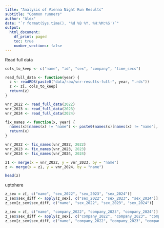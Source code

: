 ```yaml
---
title: "Analysis of Vienna Night Run Results"
subtitle: "Common runners"
author: "Alex"
date: "`r format(Sys.time(), '%d %B %Y, %H:%M:%S')`"
output: 
  html_document:
    df_print: paged
    toc: true
    number_sections: false
---
```


Read full data

```r
cols_to_keep <- c("name", "id", "sex", "company", "time_secs")
```

```r
read_full_data <- function(year) {
  z <- readRDS(paste0("data/raw/vnr-results-full-", year, ".rds"))
  z <- z[, cols_to_keep]
  return(z)
}
```

```r
vnr_2022 <- read_full_data(2022)
vnr_2023 <- read_full_data(2023)
vnr_2024 <- read_full_data(2024)
```

```r
fix_names <- function(x, year) {
  names(x)[names(x) != "name"] <- paste0(names(x)[names(x) != "name"], "_", year)
  return(x)
}
```

```r
vnr_2022 <- fix_names(vnr_2022, 2022)
vnr_2023 <- fix_names(vnr_2023, 2023)
vnr_2024 <- fix_names(vnr_2024, 2024)
```

```r
z1 <- merge(x = vnr_2022, y = vnr_2023, by = "name")
z <- merge(x = z1, y = vnr_2024, by = "name")

head(z)
```

uptohere

```r
z_sex = z[, c("name", "sex_2022", "sex_2023", "sex_2024")]
z_sex$sex_diff <- apply(z_sex[, c("sex_2022", "sex_2023", "sex_2024")], 1, function(x) length(unique(x)) != 1)
z_sex[z_sex$sex_diff, c("name", "sex_2022", "sex_2023", "sex_2024")]
```

```r
z_sex = z[, c("name", "company_2022", "company_2023", "company_2024")]
z_sex$sex_diff <- apply(z_sex[, c("company_2022", "company_2023", "company_2024")], 1, function(x) length(unique(x)) != 1)
z_sex[z_sex$sex_diff, c("name", "company_2022", "company_2023", "company_2024")]
```











